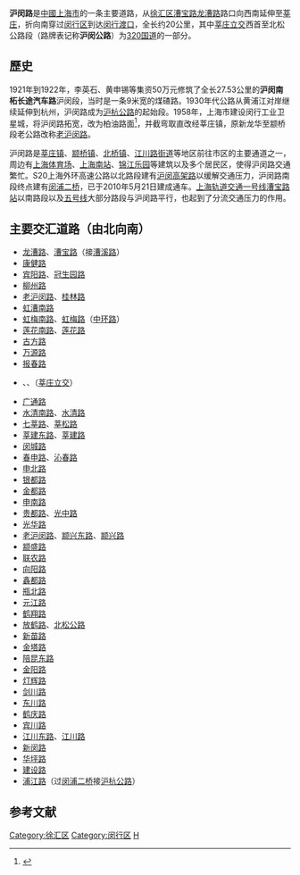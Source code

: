 {{noteTA
|G1=Unit
}}
{{Infobox China Road
|路牌类型=Shanghai
|中文道路名称=沪闵路
|走向1=北
|走向2=南
|走向1(E)=N
|道路英文名=Humin Rd.
|走向2(E)=S
|图片=
|图片说明=
|道路属性= 
* 市政道路（莘庄立交以东）
* [[中华人民共和国国道|国道]]（莘庄立交－北松公路）
* [[中华人民共和国公路分类|县道]]（北松公路以南，原为省道）
|道路总长度=
|车速限制=60
|行车线数量=双向4-8车道
|所在地区={{CHN}}[[上海市|上海市]][[徐汇区|徐汇区]]、[[闵行区|闵行区]]
|起点= [[上海市|上海市]][[徐汇区|徐汇区]][[漕宝路|漕宝路]][[龙漕路|龙漕路]]
|终点= [[上海市|上海市]][[闵行区|闵行区]][[浦江路|浦江路]]（闵浦二桥）
|道路命名日期= 
|命名缘由= 
|道路旧名= 
|道路动工日期= 
|通车日期= 1922年（沪闵路－老沪闵路－沪闵路）<br>1958年（改线段，宾阳路—七莘路—颛桥）
|路段主要建筑= 
}}

'''沪闵路'''是[[中華人民共和國|中國]][[上海市|上海市]]的一条主要道路，从[[徐汇区|徐汇区]][[漕宝路|漕宝路]][[龙漕路|龙漕路]]路口向西南延伸至[[莘庄|莘庄]]，折向南穿过[[闵行区|闵行区]]到达[[西闵线轮渡|闵行渡口]]，全长约20公里，其中[[莘庄立交|莘庄立交]]西首至北松公路段（路牌表记称'''沪闵公路'''）为[[320国道|320国道]]的一部分。

==歷史==
1921年到1922年，李英石、黄申锡等集资50万元修筑了全长27.53公里的'''沪闵南柘长途汽车路'''沪闵段，当时是一条9米宽的煤碴路。1930年代公路从黄浦江对岸继续延伸到杭州，沪闵路成为[[沪杭公路|沪杭公路]]的起始段。1958年，上海市建设闵行工业卫星城，将沪闵路拓宽，改为柏油路面<ref>{{Cite web |url=http://www.shtong.gov.cn/newsite/node2/node4/node2249/node2251/node2295/node2297/node2299/userobject1ai84.html |title=闵行区志 >> 第四篇市政建设 >> 第一章道路、桥梁 >> 第一节 道路 |accessdate=2019-04-15 |archive-date=2016-03-26 |archive-url=https://web.archive.org/web/20160326145233/http://www.shtong.gov.cn/Newsite/node2/node4/node2249/node2251/node2295/node2297/node2299/userobject1ai84.html |dead-url=no }}</ref>，并截弯取直改经莘庄镇，原新龙华至颛桥段老公路改称[[老沪闵路|老沪闵路]]。

沪闵路是[[莘庄镇|莘庄镇]]、[[颛桥镇|颛桥镇]]、[[北桥镇|北桥镇]]、[[江川路街道|江川路街道]]等地区前往市区的主要通道之一，周边有[[上海体育场|上海体育场]]、[[上海南站|上海南站]]、[[锦江乐园|锦江乐园]]等建筑以及多个居民区，使得沪闵路交通繁忙。S20上海外环高速公路以北路段建有[[沪闵高架路|沪闵高架路]]以缓解交通压力，沪闵路南段终点建有[[闵浦二桥|闵浦二桥]]，已于2010年5月21日建成通车。[[上海轨道交通|上海轨道交通]][[上海轨道交通一号线|一号线]][[漕宝路站|漕宝路站]]以南路段以及[[上海轨道交通五号线|五号线]]大部分路段与沪闵路平行，也起到了分流交通压力的作用。
==主要交汇道路（由北向南）==
*[[龙漕路|龙漕路]]、[[漕宝路|漕宝路]]（接[[漕溪路|漕溪路]]）
*[[康健路|康健路]]
*[[宾阳路|宾阳路]]、[[冠生园路|冠生园路]]
*[[柳州路|柳州路]]
*[[老沪闵路|老沪闵路]]、[[桂林路|桂林路]]
*[[虹漕南路|虹漕南路]]
*[[虹梅南路|虹梅南路]]、[[虹梅路|虹梅路]]（[[中环路_(上海)|中环路]]）
*[[莲花南路|莲花南路]]、[[莲花路|莲花路]]
*[[古方路|古方路]]
*[[万源路|万源路]]
*[[报春路|报春路]]
*{{China Expwy Name|S20|P=Shanghai}}、{{China Expwy Name|S4|P=Shanghai}}、{{China Expwy Name|G60}}（[[莘庄立交|莘庄立交]]）
*[[广通路|广通路]]
*[[水清南路|水清南路]]、[[水清路|水清路]]
*[[七莘路|七莘路]]、[[莘松路|莘松路]]
*[[莘建东路|莘建东路]]、[[莘建路|莘建路]]
*[[闵城路|闵城路]]
*[[春申路|春申路]]、[[沁春路|沁春路]]
*[[申北路|申北路]]
*[[银都路|银都路]]
*[[金都路|金都路]]
*[[申南路|申南路]]
*[[贵都路|贵都路]]、[[光中路|光中路]]
*[[光华路|光华路]]
*[[老沪闵路|老沪闵路]]、[[颛兴东路|颛兴东路]]、[[颛兴路|颛兴路]]
*[[颛盛路|颛盛路]]
*[[联农路|联农路]]
*[[向阳路|向阳路]]
*[[鑫都路|鑫都路]]
*[[瓶北路|瓶北路]]
*[[元江路|元江路]]
*[[鹤翔路|鹤翔路]]
*[[放鹤路|放鹤路]]、[[北松公路|北松公路]]
*[[新苗路|新苗路]]
*[[金塔路|金塔路]]
*[[陪昆东路|陪昆东路]]
*[[金阳路|金阳路]]
*[[灯辉路|灯辉路]]
*[[剑川路|剑川路]]
*[[东川路|东川路]]
*[[鹤庆路|鹤庆路]]
*[[宾川路|宾川路]]
*[[江川东路|江川东路]]、[[江川路|江川路]]
*[[新闵路|新闵路]]
*[[华坪路|华坪路]]
*[[建设路|建设路]]
*[[浦江路|浦江路]]（过[[闵浦二桥|闵浦二桥]]接[[沪杭公路|沪杭公路]]）

==参考文献==
{{reflist}}

{{上海国道}}

[[Category:徐汇区|Category:徐汇区]]
[[Category:闵行区|Category:闵行区]]
[[Category:上海道路|H]]